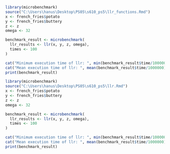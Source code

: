 ```r

library(microbenchmark)
source("C:\Users\hanus\Desktop\PS05\s610_ps5\llr_functions.Rmd")
x <- french_fries$potato
y <- french_fries$buttery
z <- z
omega <- 32

benchmark_result <- microbenchmark(
  llr_results <- llr(x, y, z, omega),
  times <- 100
)

cat("Minimum execution time of llr: ", min(benchmark_result$time/1000000), "milliseconds\n")
cat("Mean execution time of llr: ", mean(benchmark_result$time/1000000), "milliseconds\n")
print(benchmark_result)
```


```r

library(microbenchmark)
source("C:\Users\hanus\Desktop\PS05\s610_ps5\llr.Rmd")
x <- french_fries$potato
y <- french_fries$buttery
z <- z
omega <- 32

benchmark_result <- microbenchmark(
  llr_results <- llr(x, y, z, omega),
  times <- 100
)

cat("Minimum execution time of llr: ", min(benchmark_result$time/1000000), "milliseconds\n")
cat("Mean execution time of llr: ", mean(benchmark_result$time/1000000), "milliseconds\n")
print(benchmark_result)
```